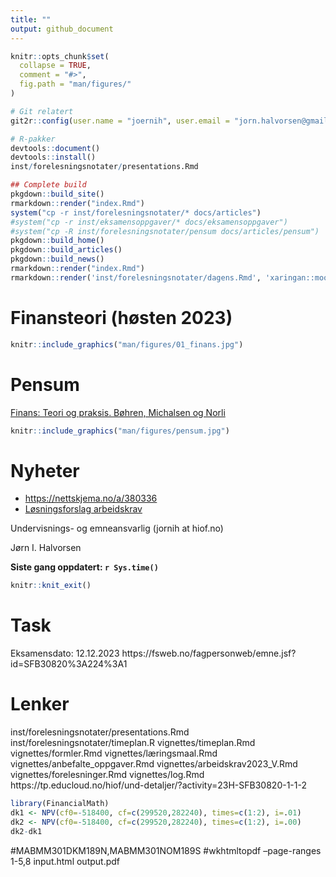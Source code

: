```yaml
---
title: ""
output: github_document
---
```


<!-- README.md is generated from README.Rmd. Please edit that file -->

```r
knitr::opts_chunk$set(
  collapse = TRUE,
  comment = "#>",
  fig.path = "man/figures/"
)
```

```r
# Git relatert
git2r::config(user.name = "joernih", user.email = "jorn.halvorsen@gmail.com")
```

```r
# R-pakker
devtools::document()
devtools::install()
inst/forelesningsnotater/presentations.Rmd
```

```r
## Complete build
pkgdown::build_site() 
rmarkdown::render("index.Rmd")
system("cp -r inst/forelesningsnotater/* docs/articles")
#system("cp -r inst/eksamensoppgaver/* docs/eksamensoppgaver")
#system("cp -R inst/forelesningsnotater/pensum docs/articles/pensum")
pkgdown::build_home()
pkgdown::build_articles()
pkgdown::build_news()
rmarkdown::render("index.Rmd")
rmarkdown::render('inst/forelesningsnotater/dagens.Rmd', 'xaringan::moon_reader')
```

# Finansteori (høsten 2023)

```r
knitr::include_graphics("man/figures/01_finans.jpg")
```

# Pensum 
[Finans: Teori og praksis. Bøhren, Michalsen og Norli](https://www.fagbokforlaget.no/Finans-Teori-og-praksis/I9788245022193)

```r
knitr::include_graphics("man/figures/pensum.jpg")
```

# Nyheter
- [https://nettskjema.no/a/380336](Lenke til kursevaluering)
- [Løsningsforslag arbeidskrav](https://github.com/joernih/SFB30820Finansteori/blob/main/inst/arbeidskrav/Finansteori%20(SFB30820)%2C%20H%C3%B8sten%202023_losningsforslag.pdf)

Undervisnings- og emneansvarlig (jornih at hiof.no)

Jørn I. Halvorsen

**Siste gang oppdatert: `r Sys.time()`**

```r
knitr::knit_exit()
```

# Task
Eksamensdato: 12.12.2023
https://fsweb.no/fagpersonweb/emne.jsf?id=SFB30820%3A224%3A1

# Lenker
inst/forelesningsnotater/presentations.Rmd
inst/forelesningsnotater/timeplan.R
vignettes/timeplan.Rmd
vignettes/formler.Rmd
vignettes/læringsmaal.Rmd
vignettes/anbefalte_oppgaver.Rmd
vignettes/arbeidskrav2023_V.Rmd
vignettes/forelesninger.Rmd
vignettes/log.Rmd
https://tp.educloud.no/hiof/und-detaljer/?activity=23H-SFB30820-1-1-2

```r
library(FinancialMath)
dk1 <- NPV(cf0=-518400, cf=c(299520,282240), times=c(1:2), i=.01)
dk2 <- NPV(cf0=-518400, cf=c(299520,282240), times=c(1:2), i=.00)
dk2-dk1
```

#MABMM301DKM189N,MABMM301NOM189S
#wkhtmltopdf --page-ranges 1-5,8 input.html output.pdf




